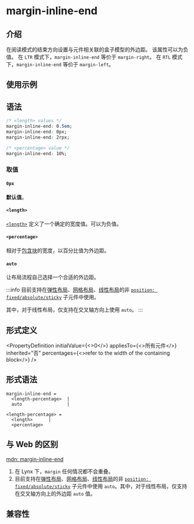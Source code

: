 # margin-inline-end

## 介绍

在阅读模式的结束方向设置与元件相关联的盒子模型的外边距。
该属性可以为负值。
在 `LTR` 模式下，`margin-inline-end` 等价于 `margin-right`。
在 `RTL` 模式下，`margin-inline-end` 等价于 `margin-left`。

## 使用示例


<Go
  example="css-api"
  defaultFile="src/margin-inline-end/App.tsx"
  img="/assets/doc/css/margin-inline-end.jpg"
  entry="src/margin-inline-end"
  defaultEntryFile="dist/margin-inline-end.lynx.bundle"
/>

## 语法

```css
/* <length> values */
margin-inline-end: 0.5em;
margin-inline-end: 0px;
margin-inline-end: 2rpx;

/* <percentage> value */
margin-inline-end: 10%;
```

### 取值

#### `0px`

**默认值**。

#### `<length>`

[`<length>`](api/css/data-type/length.mdx) 定义了一个确定的宽度值。可以为负值。

#### `<percentage>`

相对于[包含块](https://developer.mozilla.org/zh-CN/docs/Web/CSS/Containing_block)的宽度，以百分比值为外边距。

#### `auto`

让布局流程自己选择一个合适的外边距。

:::info
目前支持在[弹性布局](https://developer.mozilla.org/zh/docs/Web/CSS/CSS_flexible_box_layout)、[网格布局](https://developer.mozilla.org/zh/docs/Web/CSS/CSS_grid_layout)、[线性布局](guide/ui/layout/linear-layout.mdx)的非 [`position: fixed/absolute/sticky`](./position) 子元件中使用。

其中，对于线性布局，仅支持在交叉轴方向上使用 `auto`。
:::

## 形式定义


<PropertyDefinition
  initialValue={<>0</>}
  appliesTo={<>所有元件</>}
  inherited="否"
  percentages={<>refer to the width of the containing block</>}
/>

## 形式语法

```
margin-inline-end =
  <length-percentage>  |
  auto                 |

<length-percentage> =
  <length>      |
  <percentage>
```

## 与 Web 的区别

[mdn: margin-inline-end](https://developer.mozilla.org/zh-CN/docs/Web/CSS/margin-inline-end)

1. 在 Lynx 下，`margin` 任何情况都不会重叠。
2. 目前支持在[弹性布局](https://developer.mozilla.org/zh/docs/Web/CSS/CSS_flexible_box_layout)、[网格布局](https://developer.mozilla.org/zh/docs/Web/CSS/CSS_grid_layout)、[线性布局](guide/ui/layout/linear-layout.mdx)的非 [`position: fixed/absolute/sticky`](./position) 子元件中使用 `auto`。其中，对于线性布局，仅支持在交叉轴方向上的外边距 `auto` 值。

## 兼容性


<LegacyCompatTable metadata="css/properties/margin-inline-end" />
